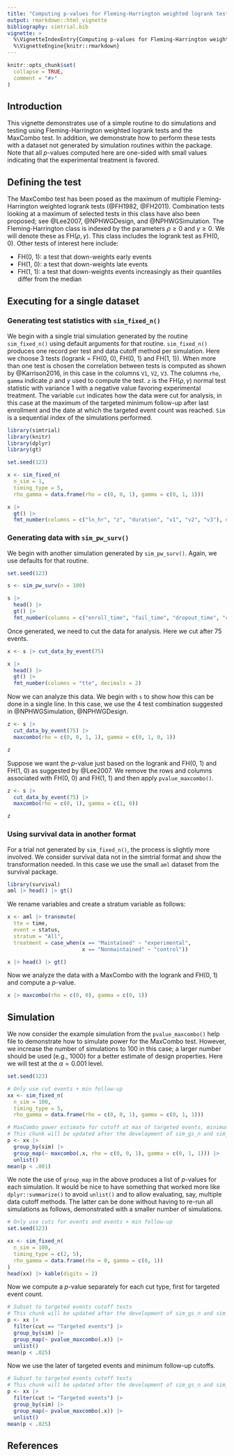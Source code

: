 ```yaml
---
title: "Computing p-values for Fleming-Harrington weighted logrank tests and the MaxCombo test"
output: rmarkdown::html_vignette
bibliography: simtrial.bib
vignette: >
  %\VignetteIndexEntry{Computing p-values for Fleming-Harrington weighted logrank tests and the MaxCombo test}
  %\VignetteEngine{knitr::rmarkdown}
---
```


```r
knitr::opts_chunk$set(
  collapse = TRUE,
  comment = "#>"
)
```

## Introduction

This vignette demonstrates use of a simple routine to do simulations and testing using Fleming-Harrington weighted logrank tests and the MaxCombo test.
In addition, we demonstrate how to perform these tests with a dataset not generated by simulation routines within the package.
Note that all $p$-values computed here are one-sided with small values indicating that the experimental treatment is favored.

## Defining the test

The MaxCombo test has been posed as the maximum of multiple Fleming-Harrington weighted logrank tests (@FH1982, @FH2011).
Combination tests looking at a maximum of selected tests in this class have also been proposed; see @Lee2007, @NPHWGDesign, and @NPHWGSimulation.
The Fleming-Harrington class is indexed by the parameters $\rho\ge 0$ and $\gamma\ge 0$.
We will denote these as FH($\rho, \gamma$).
This class includes the logrank test as FH(0, 0).
Other tests of interest here include:

- FH(0, 1): a test that down-weights early events
- FH(1, 0): a test that down-weights late events
- FH(1, 1): a test that down-weights events increasingly as their quantiles differ from the median

## Executing for a single dataset

### Generating test statistics with `sim_fixed_n()`

We begin with a single trial simulation generated by the routine `sim_fixed_n()` using default arguments for that routine.
`sim_fixed_n()` produces one record per test and data cutoff method per simulation.
Here we choose 3 tests (logrank = FH(0, 0), FH(0, 1) and FH(1, 1)).
When more than one test is chosen the correlation between tests is computed as shown by @Karrison2016, in this case in the columns `V1`, `V2`, `V3`. The columns `rho`, `gamma` indicate $\rho$ and $\gamma$ used to compute the test. `z` is the FH($\rho, \gamma$) normal test statistic with variance 1 with a negative value favoring experimental treatment. The variable `cut` indicates how the data were cut for analysis, in this case at the maximum of the targeted minimum follow-up after last enrollment and the date at which the targeted event count was reached. `Sim` is a sequential index of the simulations performed.

```r
library(simtrial)
library(knitr)
library(dplyr)
library(gt)
```

```r
set.seed(123)

x <- sim_fixed_n(
  n_sim = 1,
  timing_type = 5,
  rho_gamma = data.frame(rho = c(0, 0, 1), gamma = c(0, 1, 1)))

x |> 
  gt() |>
  fmt_number(columns = c("ln_hr", "z", "duration", "v1", "v2", "v3"), decimals = 2)
```

### Generating data with `sim_pw_surv()`

We begin with another simulation generated by `sim_pw_surv()`.
Again, we use defaults for that routine.

```r
set.seed(123)

s <- sim_pw_surv(n = 100)

s |> 
  head() |> 
  gt() |>
  fmt_number(columns = c("enroll_time", "fail_time", "dropout_time", "cte"), decimals = 2)
```

Once generated, we need to cut the data for analysis. Here we cut after 75 events.

```r
x <- s |> cut_data_by_event(75)

x |> 
  head() |> 
  gt() |>
  fmt_number(columns = "tte", decimals = 2)
```

Now we can analyze this data. We begin with `s` to show how this can be done in a single line.
In this case, we use the 4 test combination suggested in @NPHWGSimulation, @NPHWGDesign.

```r
z <- s |>
  cut_data_by_event(75) |>
  maxcombo(rho = c(0, 0, 1, 1), gamma = c(0, 1, 0, 1))

z
```

Suppose we want the $p$-value just based on the logrank and FH(0, 1) and FH(1, 0) as suggested by @Lee2007.
We remove the rows and columns associated with FH(0, 0) and FH(1, 1) and then apply `pvalue_maxcombo()`.

```r
z <- s |>
  cut_data_by_event(75) |>
  maxcombo(rho = c(0, 1), gamma = c(1, 0))

z
```

### Using survival data in another format

For a trial not generated by `sim_fixed_n()`, the process is slightly more involved.
We consider survival data not in the simtrial format and show the transformation needed.
In this case we use the small `aml` dataset from the survival package.

```r
library(survival)
aml |> head() |> gt()
```

We rename variables and create a stratum variable as follows:

```r
x <- aml |> transmute(
  tte = time,
  event = status,
  stratum = "All",
  treatment = case_when(x == "Maintained" ~ "experimental",
                        x == "Nonmaintained" ~ "control"))

x |> head() |> gt()
```
Now we analyze the data with a MaxCombo with the logrank and FH(0, 1) and compute a $p$-value.

```r
x |> maxcombo(rho = c(0, 0), gamma = c(0, 1))
```

## Simulation

We now consider the example simulation from the `pvalue_maxcombo()` help file to demonstrate how to simulate power for the MaxCombo test. However, we increase the number of simulations to 100 in this case; a larger number should be used (e.g., 1000) for a better estimate of design properties. Here we will test at the $\alpha=0.001$ level.

```r
set.seed(123)

# Only use cut events + min follow-up
xx <- sim_fixed_n(
  n_sim = 100,
  timing_type = 5,
  rho_gamma = data.frame(rho = c(0, 0, 1), gamma = c(0, 1, 1)))

# MaxCombo power estimate for cutoff at max of targeted events, minimum follow-up
# This chunk will be updated after the development of sim_gs_n and sim_fixed_n
p <- xx |>
  group_by(sim) |>
  group_map(~ maxcombo(.x, rho = c(0, 0, 1), gamma = c(0, 1, 1))) |>
  unlist()
mean(p < .001)
```

We note the use of `group_map` in the above produces a list of $p$-values for each simulation.
It would be nice to have something that worked more like `dplyr::summarize()` to avoid `unlist()` and to allow evaluating, say, multiple data cutoff methods.
The latter can be done without having to re-run all simulations as follows, demonstrated with a smaller number of simulations.

```r
# Only use cuts for events and events + min follow-up
set.seed(123)

xx <- sim_fixed_n(
  n_sim = 100,
  timing_type = c(2, 5),
  rho_gamma = data.frame(rho = 0, gamma = c(0, 1))
)
head(xx) |> kable(digits = 2)
```

Now we compute a $p$-value separately for each cut type, first for targeted event count.

```r
# Subset to targeted events cutoff tests
# This chunk will be updated after the development of sim_gs_n and sim_fixed_n
p <- xx |>
  filter(cut == "Targeted events") |>
  group_by(sim) |>
  group_map(~ pvalue_maxcombo(.x)) |>
  unlist()
mean(p < .025)
```

Now we use the later of targeted events and minimum follow-up cutoffs.

```r
# Subset to targeted events cutoff tests
# This chunk will be updated after the development of sim_gs_n and sim_fixed_n
p <- xx |>
  filter(cut != "Targeted events") |>
  group_by(sim) |>
  group_map(~ pvalue_maxcombo(.x)) |>
  unlist()
mean(p < .025)
```

## References
